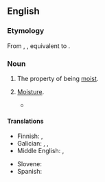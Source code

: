 ==English==

===Etymology===
From {{inh|en|enm|moistnesse}}, {{m|enm|moistnes}}, equivalent to {{suf|en|moist|ness}}.

===Noun===
{{en-noun|~}}

# The property of being [[moist]].
# {{lb|en|obsolete}} [[moisture|Moisture]].
#* {{RQ:Montaigne Florio Essayes|chapter=12|book=II|passage=The '''moistnesse''' which the roote of a tree suckes becomes a trunke, a leafe, and fruite: And the aire being but one, applied unto a trumpet, becommoth diverse in a thousand sorts of sounds.}}

====Translations====
{{trans-top|moistness}}
* Finnish: {{t+|fi|kosteus}}, {{t+|fi|nihkeys}}
* Galician: {{t+|gl|humidade|f}}, {{t+|gl|lentura|f}}, {{t|gl|humedén|f}}
* Middle English: {{t|enm|moistnesse}}, {{t|enm|moisture}}
{{trans-mid}}
* Slovene: {{t|sl|vlážnost}}
* Spanish: {{t+|es|humedad|f}}
{{trans-bottom}}